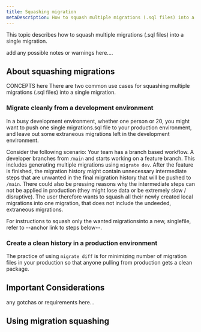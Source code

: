 ```yaml
---
title: Squashing migration
metaDescription: How to squash multiple migrations (.sql files) into a single migration.
---
```


<TopBlock>

This topic describes how to squash multiple migrations (.sql files) into a single migration.

<Admonition type="info">
add any possible notes or warnings here....

</Admonition>

</TopBlock>

## About squashing migrations

CONCEPTS here
There are two common use cases for squashing multiple migrations (.sql files) into a single migration.

### Migrate cleanly from a development environment

In a busy development environment, whether one person or 20, you might want to push one single migrations.sql file to your production environment, and leave out some extraneous migrations left in the development environment.

Consider the following scenario:
Your team has a branch based workflow. A developer branches from `/main` and starts working on a feature branch. This includes generating multiple migrations using `migrate dev`. After the feature is finished, the migration history might contain unnecessary intermediate steps that are unwanted in the final migration history that will be pushed to `/main`. There could also be pressing reasons why the intermediate steps can not be applied in production (they might lose data or be extremely slow / disruptive). The user therefore wants to squash all their newly created local migrations into one migration, that does not include the undeeded, extraneous migrations.

For instructions to squash only the wanted migrationsinto a new, singlefile, refer to --anchor link to steps below--.

### Create a clean history in a production environment

The practice of using `migrate diff` is for minimizing number of migration files in your production so that anyone pulling from production gets a clean package.

## Important Considerations

any gotchas or requirements here...

## Using migration squashing
